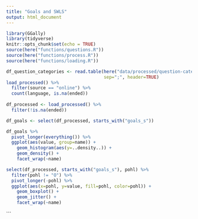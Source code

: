 ```yaml
---
title: "Goals and SWLS"
output: html_document
---
```


```r
library(GGally)
library(tidyverse)
knitr::opts_chunk$set(echo = TRUE)
source(here("functions/questions.R"))
source(here("functions/process.R"))
source(here("functions/loading.R"))
```

```r
df_question_categories <- read.table(here("data/processed/question-categories.csv"),
                                     sep=";", header=TRUE)
load_processed() %>%
  filter(source == "online") %>%
  count(language, is.na(ended))
  
df_processed <- load_processed() %>%
  filter(!is.na(ended))
```

```r
df_goals <- select(df_processed, starts_with("goals_s"))
```

```r
df_goals %>%
  pivot_longer(everything()) %>%
  ggplot(aes(value, group=name)) +
    geom_histogram(aes(y=..density..)) +
    geom_density() +
    facet_wrap(~name)
```
```r
select(df_processed, starts_with("goals_s"), pohl) %>%
  filter(pohl != "O") %>%
  pivot_longer(-pohl) %>%
  ggplot(aes(x=pohl, y=value, fill=pohl, color=pohl)) +
    geom_boxplot() +
    geom_jitter() + 
    facet_wrap(~name)
```
```


